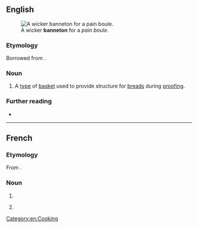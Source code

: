 ==English==
[[File:M0354_57-6-107_1.jpg|thumb|A wicker '''banneton''' for a ''pain boule''.]]

===Etymology===
Borrowed from {{bor|en|fr|banneton}}.

===Noun===
{{en-noun}}

# A [[type]] of [[basket]] used to provide structure for [[bread]]s during [[proofing]].
#: {{syn|en|brotform|proofing basket}}

[[Category:en:Cooking]]

===Further reading===
* {{pedia|proofing (baking technique)}}

----

==French==

===Etymology===
From {{m|fr|banne||wicker basket}}.

===Noun===
{{fr-noun|m}}

# {{l|en|keepnet}}
# {{l|en|banneton}} {{gloss|basket used to provide structure for breads during proofing}}